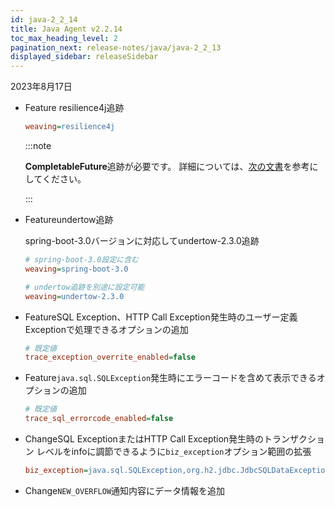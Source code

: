 ```yaml
---
id: java-2_2_14
title: Java Agent v2.2.14
toc_max_heading_level: 2
pagination_next: release-notes/java/java-2_2_13
displayed_sidebar: releaseSidebar
---
```


2023年8月17日

- <Status>Feature</Status> resilience4j追跡

  ```ini title='whatap.conf'
  weaving=resilience4j
  ```

  :::note

  **CompletableFuture**追跡が必要です。 詳細については、[次の文書](../../java/async-tracking)を参考にしてください。

  :::

- <Status>Feature</Status>undertow追跡

  spring-boot-3.0バージョンに対応してundertow-2.3.0追跡

  ```ini title='whatap.conf'
  # spring-boot-3.0設定に含む
  weaving=spring-boot-3.0

  # undertow追跡を別途に設定可能
  weaving=undertow-2.3.0
  ```

- <Status>Feature</Status>SQL Exception、HTTP Call Exception発生時のユーザー定義Exceptionで処理できるオプションの追加

  ```ini title='whatap.conf'
  # 既定値
  trace_exception_overrite_enabled=false
  ```

- <Status>Feature</Status><code>java.sql.SQLException</code>発生時にエラーコードを含めて表示できるオプションの追加

  ```ini title='whatap.conf'
  # 既定値
  trace_sql_errorcode_enabled=false
  ```

- <Status>Change</Status>SQL ExceptionまたはHTTP Call Exception発生時のトランザクション レベルをinfoに調節できるように<code>biz_exception</code>オプション範囲の拡張

  ```ini title='whatap.conf'
  biz_exception=java.sql.SQLException,org.h2.jdbc.JdbcSQLDataException
  ```

- <Status>Change</Status><code>NEW_OVERFLOW</code>通知内容にデータ情報を追加
